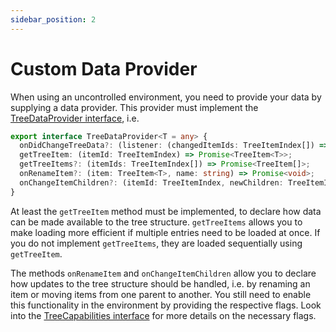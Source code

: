 ```yaml
---
sidebar_position: 2
---
```


# Custom Data Provider

When using an uncontrolled environment, you need to provide your data by supplying a data provider.
This provider must implement the [TreeDataProvider interface](/docs/api/interfaces/TreeDataProvider), i.e.

```typescript
export interface TreeDataProvider<T = any> {
  onDidChangeTreeData?: (listener: (changedItemIds: TreeItemIndex[]) => void) => Disposable;
  getTreeItem: (itemId: TreeItemIndex) => Promise<TreeItem<T>>;
  getTreeItems?: (itemIds: TreeItemIndex[]) => Promise<TreeItem[]>;
  onRenameItem?: (item: TreeItem<T>, name: string) => Promise<void>;
  onChangeItemChildren?: (itemId: TreeItemIndex, newChildren: TreeItemIndex[]) => Promise<void>;
}
```

At least the `getTreeItem` method must be implemented, to declare how data can be made available
to the tree structure. `getTreeItems` allows you to make loading more efficient if multiple entries
need to be loaded at once. If you do not implement `getTreeItems`, they are loaded sequentially
using `getTreeItem`.

The methods `onRenameItem` and `onChangeItemChildren` allow you to declare how updates to the
tree structure should be handled, i.e. by renaming an item or moving items from one parent to
another. You still need to enable this functionality in the environment by providing the respective
flags. Look into the [TreeCapabilities interface](/docs/api/interfaces/treecapabilities) for more details
on the necessary flags.